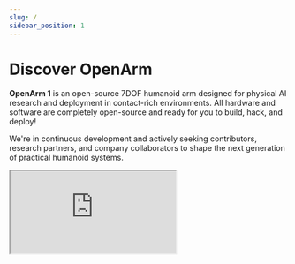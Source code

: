 ```yaml
---
slug: /
sidebar_position: 1
---
```



# Discover OpenArm

**OpenArm 1** is an open-source 7DOF humanoid arm designed for physical AI research and deployment in contact-rich environments. All hardware and software are completely open-source and ready for you to build, hack, and deploy!

We're in continuous development and actively seeking contributors, research partners, and company collaborators to shape the next generation of practical humanoid systems.

<div style={{ position: "relative", paddingBottom: "56.25%", height: 0, margin: "2rem 0", overflow: "hidden" }}>
  <iframe
    src="https://www.youtube.com/embed/6ZLM6f8kF4Q"
    title="YouTube video player"
    style={{
      position: "absolute",
      top: 0,
      left: 0,
      width: "100%",
      height: "100%",
      border: 0
    }}
    allow="accelerometer; autoplay; clipboard-write; encrypted-media; gyroscope; picture-in-picture; web-share"
    allowFullScreen
  />
</div>

## Whats Unique?

- **Human-Scale Design**
  OpenArm is designed with human-like proportions and dimensions, scaled for a person around 160-165cm tall. This provides an optimal balance between practical reach and manageable inertia for safe, responsive operation.

- **Safety-First Architecture**
  Built with QDD backdrivable motors and high compliance, OpenArm prioritizes safe human-robot interaction while maintaining practical payload capabilities (6.0kg peak / 4.1kg nominal) for real-world tasks.

- **Built for Durability**
  Critical structural components use aluminum and stainless steel construction, ensuring robust performance for repetitive data collection and continuous research use.

- **Fully Accessible & Buildable**
  Every component — from CNC parts and 3D-printed casings to electrical wiring — is designed to be purchasable and buildable by individual researchers and labs, with complete fabrication data provided.

- **Practical & Affordable**
  At 6,500 USD for a complete bimanual system, OpenArm delivers research-grade capabilities at a fraction of traditional humanoid robot costs, making advanced robotics accessible to more teams and applications.


<BlockImage src="getting-started/index/unique.png" alt="Unique" width="70%" />





